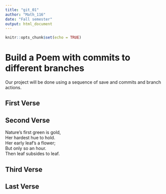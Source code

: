 ```yaml
---
title: "git_01"
author: "Math_116"
date: "Fall semester"
output: html_document
---
```


```r
knitr::opts_chunk$set(echo = TRUE)
```
# Build a Poem with commits to different branches
Our project will be done using a sequence of save and commits and branch actions.
<!-- Do not modify or change any text in "!--" bracketed areas such as this --- these are instructions to
you, if you change any of this the git program will notice it and compromise your git merging strategy !-->

## First Verse 
<!--Put the first five lines of a poem by Lewis Carrol in this section!-->

## Second Verse
<!--Put the first five lines of a poem by Robert Frost here!-->

Nature’s first green is gold,   
Her hardest hue to hold.   
Her early leaf’s a flower;   
But only so an hour.   
Then leaf subsides to leaf.   

## Third Verse
<!--Put the first two verses of The Walrus and the Carpenter here!-->

## Last Verse
<!--Put a short poem of your choice 8-20 lines,here!-->
